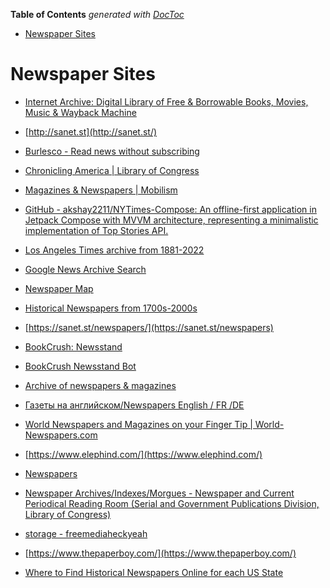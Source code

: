 <!-- START doctoc generated TOC please keep comment here to allow auto update -->
<!-- DON'T EDIT THIS SECTION, INSTEAD RE-RUN doctoc TO UPDATE -->
**Table of Contents**  *generated with [DocToc](https://github.com/thlorenz/doctoc)*

- [Newspaper Sites](#newspaper-sites)

<!-- END doctoc generated TOC please keep comment here to allow auto update -->

# Newspaper Sites

- [Internet Archive: Digital Library of Free & Borrowable Books, Movies, Music & Wayback Machine](http://archive.org/)

- [http://sanet.st](http://sanet.st/)

- [Burlesco - Read news without subscribing](https://burles.co/en)

- [Chronicling America | Library of Congress](https://chroniclingamerica.loc.gov/newspapers)

- [Magazines & Newspapers | Mobilism](https://forum.mobilism.org/viewforum.php?f=123)

- [GitHub - akshay2211/NYTimes-Compose: An offline-first application in Jetpack Compose with MVVM architecture, representing a minimalistic implementation of Top Stories API.](https://github.com/akshay2211/nytimes-compose)

- [Los Angeles Times archive from 1881-2022](https://latimes.newspapers.com/)

- [Google News Archive Search](https://news.google.com/newspapers)

- [Newspaper Map](https://newspapermap.com/)

- [Historical Newspapers from 1700s-2000s](https://newspapers.com/)

- [https://sanet.st/newspapers/](https://sanet.st/newspapers)

- [BookCrush: Newsstand](https://t.me/bookcrushnewsstand)

- [BookCrush Newsstand Bot](https://t.me/bookcrushnewsstandbot)

- [Archive of newspapers & magazines](https://t.me/newspaper_archive)

- [Газеты на английском/Newspapers English / FR /DE](https://vk.com/engnewspapers)

- [World Newspapers and Magazines on your Finger Tip | World-Newspapers.com](https://world-newspapers.com/)

- [https://www.elephind.com/](https://www.elephind.com/)

- [Newspapers](https://www.europeana.eu/en/collections/topic/18-newspapers)

- [Newspaper Archives/Indexes/Morgues - Newspaper and Current Periodical Reading Room (Serial and Government Publications Division, Library of Congress)](https://www.loc.gov/rr/news/oltitles.html)

- [storage - freemediaheckyeah](https://www.reddit.com/r/freemediaheckyeah/wiki/storage#wiki_worldwide_news_sites_index)

- [https://www.thepaperboy.com/](https://www.thepaperboy.com/)

- [Where to Find Historical Newspapers Online for each US State](https://www.thoughtco.com/us-historical-newspapers-online-by-state-1422215)
